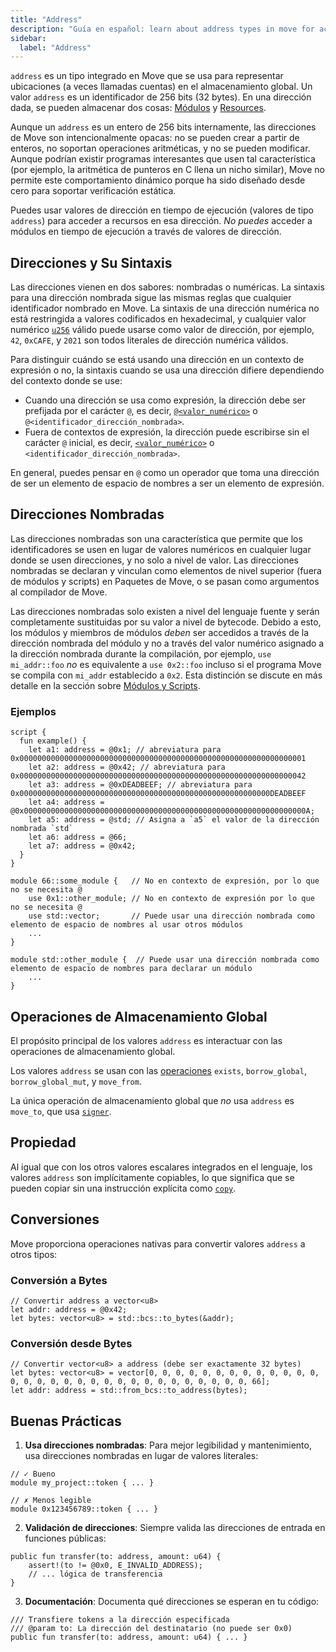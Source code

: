 ```yaml
---
title: "Address"
description: "Guía en español: learn about address types in move for account identification, authentication, and resource location on aptos blockchain."
sidebar:
  label: "Address"
---
```


`address` es un tipo integrado en Move que se usa para representar ubicaciones (a veces llamadas cuentas) en el almacenamiento global. Un valor `address` es un identificador de 256 bits (32 bytes). En una dirección dada, se pueden almacenar dos cosas: [Módulos](/es/build/smart-contracts/book/modules-and-scripts) y [Resources](/es/build/smart-contracts/book/structs-and-resources).

Aunque un `address` es un entero de 256 bits internamente, las direcciones de Move son intencionalmente opacas: no se pueden crear a partir de enteros, no soportan operaciones aritméticas, y no se pueden modificar. Aunque podrían existir programas interesantes que usen tal característica (por ejemplo, la aritmética de punteros en C llena un nicho similar), Move no permite este comportamiento dinámico porque ha sido diseñado desde cero para soportar verificación estática.

Puedes usar valores de dirección en tiempo de ejecución (valores de tipo `address`) para acceder a recursos en esa dirección. _No puedes_ acceder a módulos en tiempo de ejecución a través de valores de dirección.

## Direcciones y Su Sintaxis

Las direcciones vienen en dos sabores: nombradas o numéricas. La sintaxis para una dirección nombrada sigue las mismas reglas que cualquier identificador nombrado en Move. La sintaxis de una dirección numérica no está restringida a valores codificados en hexadecimal, y cualquier valor numérico [`u256`](/es/build/smart-contracts/book/integers) válido puede usarse como valor de dirección, por ejemplo, `42`, `0xCAFE`, y `2021` son todos literales de dirección numérica válidos.

Para distinguir cuándo se está usando una dirección en un contexto de expresión o no, la sintaxis cuando se usa una dirección difiere dependiendo del contexto donde se use:

- Cuando una dirección se usa como expresión, la dirección debe ser prefijada por el carácter `@`, es decir, [`@<valor_numérico>`](/es/build/smart-contracts/book/integers) o `@<identificador_dirección_nombrada>`.
- Fuera de contextos de expresión, la dirección puede escribirse sin el carácter `@` inicial, es decir, [`<valor_numérico>`](/es/build/smart-contracts/book/integers) o `<identificador_dirección_nombrada>`.

En general, puedes pensar en `@` como un operador que toma una dirección de ser un elemento de espacio de nombres a ser un elemento de expresión.

## Direcciones Nombradas

Las direcciones nombradas son una característica que permite que los identificadores se usen en lugar de valores numéricos en cualquier lugar donde se usen direcciones, y no solo a nivel de valor. Las direcciones nombradas se declaran y vinculan como elementos de nivel superior (fuera de módulos y scripts) en Paquetes de Move, o se pasan como argumentos al compilador de Move.

Las direcciones nombradas solo existen a nivel del lenguaje fuente y serán completamente sustituidas por su valor a nivel de bytecode. Debido a esto, los módulos y miembros de módulos _deben_ ser accedidos a través de la dirección nombrada del módulo y no a través del valor numérico asignado a la dirección nombrada durante la compilación, por ejemplo, `use mi_addr::foo` _no_ es equivalente a `use 0x2::foo` incluso si el programa Move se compila con `mi_addr` establecido a `0x2`. Esta distinción se discute en más detalle en la sección sobre [Módulos y Scripts](/es/build/smart-contracts/book/modules-and-scripts).

### Ejemplos

```move
script {
  fun example() {
    let a1: address = @0x1; // abreviatura para 0x0000000000000000000000000000000000000000000000000000000000000001
    let a2: address = @0x42; // abreviatura para 0x0000000000000000000000000000000000000000000000000000000000000042
    let a3: address = @0xDEADBEEF; // abreviatura para 0x00000000000000000000000000000000000000000000000000000000DEADBEEF
    let a4: address = @0x000000000000000000000000000000000000000000000000000000000000000A;
    let a5: address = @std; // Asigna a `a5` el valor de la dirección nombrada `std`
    let a6: address = @66;
    let a7: address = @0x42;
  }
}

module 66::some_module {   // No en contexto de expresión, por lo que no se necesita @
    use 0x1::other_module; // No en contexto de expresión por lo que no se necesita @
    use std::vector;       // Puede usar una dirección nombrada como elemento de espacio de nombres al usar otros módulos
    ...
}

module std::other_module {  // Puede usar una dirección nombrada como elemento de espacio de nombres para declarar un módulo
    ...
}
```

## Operaciones de Almacenamiento Global

El propósito principal de los valores `address` es interactuar con las operaciones de almacenamiento global.

Los valores `address` se usan con las [operaciones](/es/build/smart-contracts/book/global-storage-operators) `exists`, `borrow_global`, `borrow_global_mut`, y `move_from`.

La única operación de almacenamiento global que _no_ usa `address` es `move_to`, que usa [`signer`](/es/build/smart-contracts/book/signer).

## Propiedad

Al igual que con los otros valores escalares integrados en el lenguaje, los valores `address` son implícitamente copiables, lo que significa que se pueden copiar sin una instrucción explícita como [`copy`](/es/build/smart-contracts/book/variables#move-and-copy).

## Conversiones

Move proporciona operaciones nativas para convertir valores `address` a otros tipos:

### Conversión a Bytes

```move
// Convertir address a vector<u8>
let addr: address = @0x42;
let bytes: vector<u8> = std::bcs::to_bytes(&addr);
```

### Conversión desde Bytes

```move
// Convertir vector<u8> a address (debe ser exactamente 32 bytes)
let bytes: vector<u8> = vector[0, 0, 0, 0, 0, 0, 0, 0, 0, 0, 0, 0, 0, 0, 0, 0, 0, 0, 0, 0, 0, 0, 0, 0, 0, 0, 0, 0, 0, 0, 0, 66];
let addr: address = std::from_bcs::to_address(bytes);
```

## Buenas Prácticas

1. **Usa direcciones nombradas**: Para mejor legibilidad y mantenimiento, usa direcciones nombradas en lugar de valores literales:

```move
// ✓ Bueno
module my_project::token { ... }

// ✗ Menos legible
module 0x123456789::token { ... }
```

2. **Validación de direcciones**: Siempre valida las direcciones de entrada en funciones públicas:

```move
public fun transfer(to: address, amount: u64) {
    assert!(to != @0x0, E_INVALID_ADDRESS);
    // ... lógica de transferencia
}
```

3. **Documentación**: Documenta qué direcciones se esperan en tu código:

```move
/// Transfiere tokens a la dirección especificada
/// @param to: La dirección del destinatario (no puede ser 0x0)
public fun transfer(to: address, amount: u64) { ... }
```
